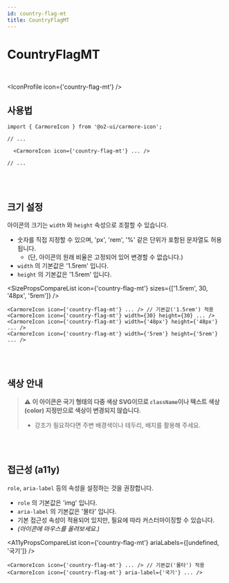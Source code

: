 ```yaml
---
id: country-flag-mt
title: CountryFlagMT
---
```




# CountryFlagMT

<br />

<IconProfile icon={'country-flag-mt'} />

## 사용법

```tsx
import { CarmoreIcon } from '@o2-ui/carmore-icon';

// ...

  <CarmoreIcon icon={'country-flag-mt'} ... />

// ...
```

<br />
<br />

## 크기 설정

아이콘의 크기는 `width` 와 `height` 속성으로 조절할 수 있습니다.

- 숫자를 직접 지정할 수 있으며, 'px', 'rem', '%' 같은 단위가 포함된 문자열도 허용됩니다.
  - (단, 아이콘의 원래 비율은 고정되어 있어 변경할 수 없습니다.)
- `width` 의 기본값은 '1.5rem' 입니다.
- `height` 의 기본값은 '1.5rem' 입니다.

<SizePropsCompareList icon={'country-flag-mt'} sizes={['1.5rem', 30, '48px', '5rem']} />

```tsx
<CarmoreIcon icon={'country-flag-mt'} ... /> // 기본값('1.5rem') 적용
<CarmoreIcon icon={'country-flag-mt'} width={30} height={30} ... />
<CarmoreIcon icon={'country-flag-mt'} width={'48px'} height={'48px'} ... />
<CarmoreIcon icon={'country-flag-mt'} width={'5rem'} height={'5rem'} ... />
```

<br />
<br />

## 색상 안내

> ⚠️ <b>이 아이콘은 국기 형태의 다중 색상 SVG이므로 `className`이나 텍스트 색상(color) 지정만으로 색상이 변경되지 않습니다. </b>
>
> - 강조가 필요하다면 주변 배경색이나 테두리, 배지를 활용해 주세요.

<br />
<br />

## 접근성 (a11y)

`role`, `aria-label` 등의 속성을 설정하는 것을 권장합니다.

- `role` 의 기본값은 'img' 입니다.
- `aria-label` 의 기본값은 '몰타' 입니다.
- 기본 접근성 속성이 적용되어 있지만, 필요에 따라 커스터마이징할 수 있습니다.
- _(아이콘에 마우스를 올려보세요.)_

<A11yPropsCompareList icon={'country-flag-mt'} ariaLabels={[undefined, '국기']} />

```tsx
<CarmoreIcon icon={'country-flag-mt'} ... /> // 기본값('몰타') 적용
<CarmoreIcon icon={'country-flag-mt'} aria-label={'국기'} ... />
```
